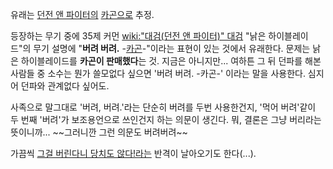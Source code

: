 유래는 [[던전 앤 파이터]]의 [[카곤]]으로 추정.

등장하는 무기 중에 35제 커먼 [[wiki:"대검(던전 앤 파이터)" 대검]] "낡은 하이블레이드"의 무기 설명에 "'''버려 버려.''' -[[카곤]]-"이라는 표현이 있는 것에서 유래한다. 문제는 낡은 하이블레이드를 '''카곤이 판매했다'''는 것. 지금은 아니지만... 여하튼 그 뒤 던파를 해본 사람들 중 소수는 뭔가 쓸모없다 싶으면 '버려 버려. -카곤-' 이라는 말을 사용한다. 심지어 던파와 관계없다 싶어도.

사족으로 말그대로 '버려, 버려.'라는 단순히 버려를 두번 사용한건지, '먹어 버려'같이 두 번째 '버려'가 보조용언으로 쓰인건지 하는 의문이 생긴다. 뭐, 결론은 그냥 버리라는 뜻이니까... ~~그러니깐 그런 의문도 버려버려~~

가끔씩 [[그걸 버린다니 당치도 않다!]]라는 반격이 날아오기도 한다(...).
